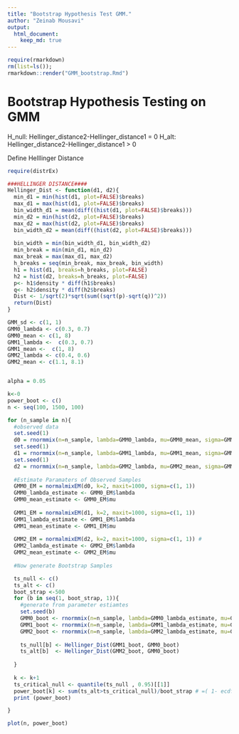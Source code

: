 ```yaml
---
title: "Bootstrap Hypothesis Test GMM."
author: "Zeinab Mousavi"
output: 
  html_document:
    keep_md: true
---
```


```r
require(rmarkdown)
rm(list=ls()); 
rmarkdown::render("GMM_bootstrap.Rmd") 
```


# Bootstrap Hypothesis Testing on GMM
H_null: Hellinger_distance2-Hellinger_distance1 = 0
H_alt:  Hellinger_distance2-Hellinger_distance1 > 0

Define Helllinger Distance 
```r
require(distrEx)

###HELLINGER DISTANCE####
Hellinger_Dist <- function(d1, d2){
  min_d1 = min(hist(d1, plot=FALSE)$breaks)
  max_d1 = max(hist(d1, plot=FALSE)$breaks)
  bin_width_d1 = mean(diff((hist(d1, plot=FALSE)$breaks)))
  min_d2 = min(hist(d2, plot=FALSE)$breaks)
  max_d2 = max(hist(d2, plot=FALSE)$breaks)
  bin_width_d2 = mean(diff((hist(d2, plot=FALSE)$breaks)))
  
  bin_width = min(bin_width_d1, bin_width_d2)
  min_break = min(min_d1, min_d2)
  max_break = max(max_d1, max_d2)
  h_breaks = seq(min_break, max_break, bin_width)
  h1 = hist(d1, breaks=h_breaks, plot=FALSE)
  h2 = hist(d2, breaks=h_breaks, plot=FALSE)
  p<- h1$density * diff(h1$breaks)
  q<- h2$density * diff(h2$breaks)
  Dist <- 1/sqrt(2)*sqrt(sum((sqrt(p)-sqrt(q))^2))
  return(Dist)
}

```

```r

GMM_sd <- c(1, 1)
GMM0_lambda <- c(0.3, 0.7)
GMM0_mean <- c(1, 8)
GMM1_lambda <-  c(0.3, 0.7)
GMM1_mean <-  c(1, 8)
GMM2_lambda <- c(0.4, 0.6)
GMM2_mean <- c(1.1, 8.1)


alpha = 0.05

k<-0 
power_boot <- c()
n <- seq(100, 1500, 100)

for (n_sample in n){
  #observed data
  set.seed(1)
  d0 = rnormmix(n=n_sample, lambda=GMM0_lambda, mu=GMM0_mean, sigma=GMM_sd)
  set.seed(1)
  d1 = rnormmix(n=n_sample, lambda=GMM1_lambda, mu=GMM1_mean, sigma=GMM_sd)
  set.seed(1)
  d2 = rnormmix(n=n_sample, lambda=GMM2_lambda, mu=GMM2_mean, sigma=GMM_sd)
  
  #Estimate Paramaters of Observed Samples 
  GMM0_EM = normalmixEM(d0, k=2, maxit=1000, sigma=c(1, 1)) 
  GMM0_lambda_estimate <- GMM0_EM$lambda
  GMM0_mean_estimate <- GMM0_EM$mu
  
  GMM1_EM = normalmixEM(d1, k=2, maxit=1000, sigma=c(1, 1)) 
  GMM1_lambda_estimate <- GMM1_EM$lambda
  GMM1_mean_estimate <- GMM1_EM$mu
  
  GMM2_EM = normalmixEM(d2, k=2, maxit=1000, sigma=c(1, 1)) #
  GMM2_lambda_estimate <- GMM2_EM$lambda
  GMM2_mean_estimate <- GMM2_EM$mu
  
  #Now generate Bootstrap Samples

  ts_null <- c()
  ts_alt <- c()
  boot_strap <-500
  for (b in seq(1, boot_strap, 1)){
    #generate from parameter estiamtes 
    set.seed(b)
    GMM0_boot <- rnormmix(n=n_sample, lambda=GMM0_lambda_estimate, mu=GMM0_mean_estimate, sigma=GMM_sd)
    GMM1_boot <- rnormmix(n=n_sample, lambda=GMM1_lambda_estimate, mu=GMM1_mean_estimate, sigma=GMM_sd)
    GMM2_boot <- rnormmix(n=n_sample, lambda=GMM2_lambda_estimate, mu=GMM2_mean_estimate, sigma=GMM_sd)
    
    ts_null[b] <- Hellinger_Dist(GMM1_boot, GMM0_boot)
    ts_alt[b]  <- Hellinger_Dist(GMM2_boot, GMM0_boot)
    
  }
  
  k <- k+1
  ts_critical_null <- quantile(ts_null , 0.95)[[1]]
  power_boot[k] <- sum(ts_alt>ts_critical_null)/boot_strap # =( 1- ecdf(ts_alt)(ts_critical_null))
  print (power_boot)

}

plot(n, power_boot)
```
